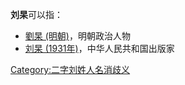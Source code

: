 '''刘杲'''可以指：
* [[劉杲_(明朝)|劉杲 (明朝)]]，明朝政治人物
* [[刘杲_(1931年)|刘杲 (1931年)]]，中华人民共和国出版家

{{disambig}}

[[Category:二字刘姓人名消歧义|Category:二字刘姓人名消歧义]]